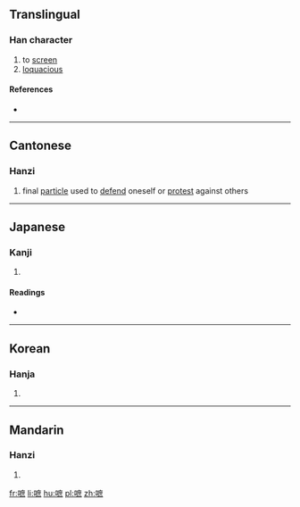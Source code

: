 ==Translingual==

===Han character===
{{Han char|rn=30|rad=口|as=11|sn=14|four=|canj=RITF|ids=⿰口庶}}

# to [[screen]]
# [[loquacious]]

====References====
* {{Han ref|kx=0204.240|dkj=04151|dj=0427.040|hdz=10678.060|uh=55FB|ud=22011}}

----

==Cantonese==

===Hanzi===
{{yue-hanzi|jyut=[[syu3]], [[ze1]]|y=syu3, je1}}

# final [[particle]] used to [[defend]] oneself or [[protest]] against others

----

==Japanese==

===Kanji===
{{ja-kanji|grade=|rs=口11}}

# {{defn|lang=ja|sort=口11}}

====Readings====
* {{ja-readings|on=[[しゃ]] (sha), [[しょ]] (sho)|kun=[[さえぎる]] (saegiru)}}

----

==Korean==

===Hanja===
{{ko-hanja|hangeul=차|rv=cha|mr=ch'a}}

# {{defn|lang=ko|sort=口11}}

----

==Mandarin==

===Hanzi===
{{cmn-hanzi|pin=[[zhē]] ([[zhe1]])|wg=che<sup>1</sup>}}

# {{defn|lang=cmn|sort=口11}}

[[fr:嗻]]
[[li:嗻]]
[[hu:嗻]]
[[pl:嗻]]
[[zh:嗻]]